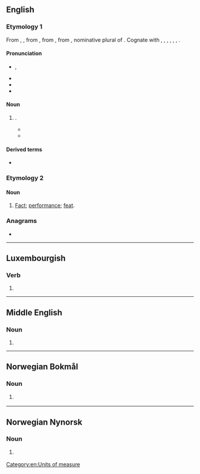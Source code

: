 ==English==

===Etymology 1===
{{PIE root|la|ped}}
From {{inh|en|enm|feet}}, {{m|enm|fet}}, from {{inh|en|ang|fēt}}, from {{inh|en|gem-pro|*fōtiz}}, from {{inh|en|ine-pro|*pódes}}, nominative plural of {{m|ine-pro|*pṓds||foot}}. Cognate with {{cog|stq|Fäite|t=feet}}, {{cog|fy|fiet|t=feet}}, {{cog|de|Füße|t=feet}}, {{cog|da|fødder|t=feet}}, {{cog|sv|fötter|t=feet}}, {{cog|fo|føtur|t=feet}}, {{cog|is|fætur|t=feet}}.

====Pronunciation====
* {{enPR|fēt}}, {{IPA|/fiːt/|lang=en}}
* {{audio|en-us-feet.ogg|Audio (US)|lang=en}}
* {{rhymes|iːt|lang=en}}
* {{homophones|lang=en|feat}}

====Noun====
{{head|en|noun form}}

# {{en-irregular plural of|foot}}.
#* {{RQ:Belloc Lowndes Lodger|chapter=II|passage=There was a neat hat-and-umbrella stand, and the stranger's weary '''feet''' fell soft on a good, serviceable dark-red drugget, which matched in colour the flock-paper on the walls.}}
#* {{RQ:Allingham China Governess|chapter=14|passage=Just under the ceiling there were three lunette windows, heavily barred and blacked out in the normal way by centuries of grime. Their bases were on a level with the pavement outside, a narrow way which was several '''feet''' lower than the road behind the house.}}

====Derived terms====
* {{l|en|get cold feet}}
{{cln|en|plurals with umlaut}}

===Etymology 2===

====Noun====
{{en-noun|?}}

# {{lb|en|obsolete}} [[fact|Fact]]; [[performance]]; [[feat]]. <!--Webster 1913-->

===Anagrams===
* {{anagrams|en|a=eeft|ETFE|fete|fête|teef}}

[[Category:en:Units of measure]]

----

==Luxembourgish==

===Verb===
{{head|lb|verb form}}

# {{inflection of|lb|feeën||3|s|pres|ind|;|2|p|pres|ind|;|2|p|imp}}

----

==Middle English==

===Noun===
{{head|enm|noun plural form}}

# {{plural of|fot|lang=enm}}

----

==Norwegian Bokmål==

===Noun===
{{head|nb|noun form|g=n}}

# {{inflection of|nb|fe||def|s}} {{q|Etymology 2}}

----

==Norwegian Nynorsk==

===Noun===
{{head|nn|noun form|g=n}}

# {{inflection of|nn|fe||def|s}} {{q|Etymology 2}}